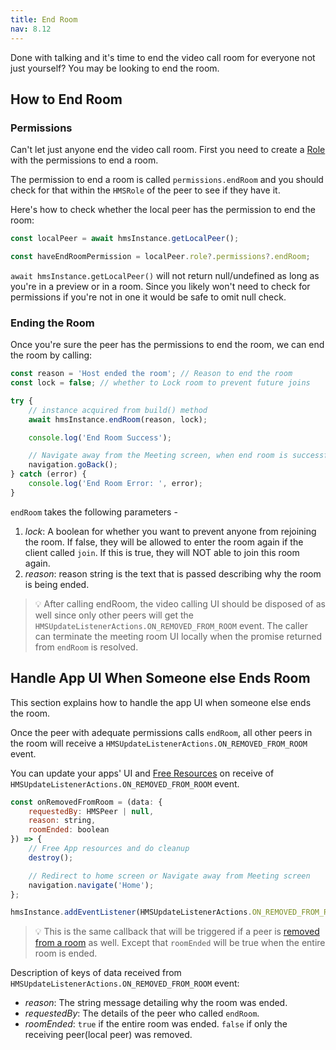 ```yaml
---
title: End Room
nav: 8.12
---
```


Done with talking and it's time to end the video call room for everyone not just yourself? You may be looking to end the room.

## How to End Room

<div className="steps-container">

### Permissions

Can't let just anyone end the video call room. First you need to create a [Role](https://www.100ms.live/docs/react-native/v2/foundation/templates-and-roles) with the permissions to end a room.

The permission to end a room is called `permissions.endRoom` and you should check for that within the `HMSRole` of the peer to see if they have it.

Here's how to check whether the local peer has the permission to end the room:

```js
const localPeer = await hmsInstance.getLocalPeer();

const haveEndRoomPermission = localPeer.role?.permissions?.endRoom;
```

`await hmsInstance.getLocalPeer()` will not return null/undefined as long as you're in a preview or in a room.
Since you likely won't need to check for permissions if you're not in one it would be safe to omit null check.

### Ending the Room

Once you're sure the peer has the permissions to end the room, we can end the room by calling:

```js
const reason = 'Host ended the room'; // Reason to end the room
const lock = false; // whether to Lock room to prevent future joins

try {
    // instance acquired from build() method
    await hmsInstance.endRoom(reason, lock);

    console.log('End Room Success');

    // Navigate away from the Meeting screen, when end room is successful
    navigation.goBack();
} catch (error) {
    console.log('End Room Error: ', error);
}
```

`endRoom` takes the following parameters -

1. _lock_: A boolean for whether you want to prevent anyone from rejoining the room. If false, they will be allowed to enter the room again if the client called `join`. If this is true, they will NOT able to join this room again.
2. _reason_: reason string is the text that is passed describing why the room is being ended.

> 💡 After calling endRoom, the video calling UI should be disposed of as well since only other peers will get the `HMSUpdateListenerActions.ON_REMOVED_FROM_ROOM` event. The caller can terminate the meeting room UI locally when the promise returned from `endRoom` is resolved.

</div>

## Handle App UI When Someone else Ends Room

This section explains how to handle the app UI when someone else ends the room.

Once the peer with adequate permissions calls `endRoom`, all other peers in the room will receive a `HMSUpdateListenerActions.ON_REMOVED_FROM_ROOM` event.

You can update your apps' UI and [Free Resources](https://www.100ms.live/docs/react-native/v2/features/release-resources) on receive of `HMSUpdateListenerActions.ON_REMOVED_FROM_ROOM` event.

```js
const onRemovedFromRoom = (data: {
    requestedBy: HMSPeer | null,
    reason: string,
    roomEnded: boolean
}) => {
    // Free App resources and do cleanup
    destroy();

    // Redirect to home screen or Navigate away from Meeting screen
    navigation.navigate('Home');
};

hmsInstance.addEventListener(HMSUpdateListenerActions.ON_REMOVED_FROM_ROOM, onRemovedFromRoom);
```

> 💡 This is the same callback that will be triggered if a peer is [removed from a room](https://www.100ms.live/docs/react-native/v2/features/remove-peer) as well. Except that `roomEnded` will be true when the entire room is ended.

Description of keys of data received from `HMSUpdateListenerActions.ON_REMOVED_FROM_ROOM` event:

-   _reason_: The string message detailing why the room was ended.
-   _requestedBy_: The details of the peer who called `endRoom`.
-   _roomEnded_: `true` if the entire room was ended. `false` if only the receiving peer(local peer) was removed.
